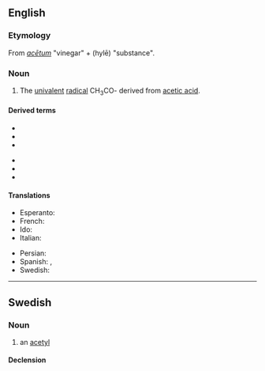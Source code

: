 {{also|acétyl}}
==English==

===Etymology===
From {{etyl|la|en}} ''[[acetum|acētum]]'' "vinegar" + {{etyl|grc|en}} {{l|grc|ὕλη}} (hylē) "substance".

===Noun===
{{en-noun}}

# {{lb|en|organic chemistry}} The [[univalent]] [[radical]] CH<sub>3</sub>CO- derived from [[acetic acid]].

====Derived terms====
{{der-top}}
* {{l|en|acetyl chloride}}
* {{l|en|acetylcholine}}
* {{l|en|acetyl CoA}}
{{der-mid}}
* {{l|en|acetyl-CoA carboxylase}}
* {{l|en|acetyl-CoA synthetase}}
* {{l|en|acetyl coenzyme A}}
{{der-bottom}}

====Translations====
{{trans-top|univalent radical}}
* Esperanto: {{t+|eo|acetilo}}
* French: {{t|fr|acétyl|m}}
* Ido: {{t+|io|acetilo}}
* Italian: {{t+|it|acetile|m}}
{{trans-mid}}
* Persian: {{t+|fa|استیل|sc=fa-Arab}}
* Spanish: {{t|es|acetil|m}}, {{t+|es|acetilo|m}}
* Swedish: {{t+|sv|acetyl|c}}
{{trans-bottom}}

----

==Swedish==

===Noun===
{{sv-noun|c}}

# an [[#English|acetyl]]

====Declension====
{{sv-infl-noun-c-er}}